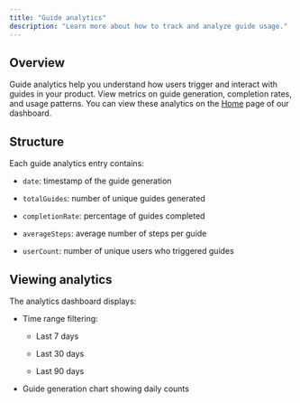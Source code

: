 ```yaml
---
title: "Guide analytics"
description: "Learn more about how to track and analyze guide usage."
---
```


## Overview&#x20;

Guide analytics help you understand how users trigger and interact with guides in your product. View metrics on guide generation, completion rates, and usage patterns. You can view these analytics on the [Home](https://app.pointer.so) page of our dashboard.

## Structure&#x20;

Each guide analytics entry contains:&#x20;

* `date`: timestamp of the guide generation&#x20;

* `totalGuides`: number of unique guides generated&#x20;

* `completionRate`: percentage of guides completed&#x20;

* `averageSteps`: average number of steps per guide&#x20;

* `userCount`: number of unique users who triggered guides

## Viewing analytics

The analytics dashboard displays:

* Time range filtering:

  * Last 7 days

  * Last 30 days

  * Last 90 days

* Guide generation chart showing daily counts
